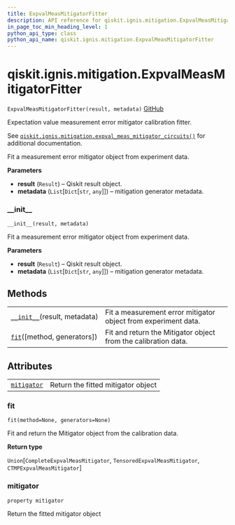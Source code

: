 ```yaml
---
title: ExpvalMeasMitigatorFitter
description: API reference for qiskit.ignis.mitigation.ExpvalMeasMitigatorFitter
in_page_toc_min_heading_level: 1
python_api_type: class
python_api_name: qiskit.ignis.mitigation.ExpvalMeasMitigatorFitter
---
```


# qiskit.ignis.mitigation.ExpvalMeasMitigatorFitter

<span id="qiskit.ignis.mitigation.ExpvalMeasMitigatorFitter" />

`ExpvalMeasMitigatorFitter(result, metadata)` [GitHub](https://github.com/qiskit-community/qiskit-ignis/tree/stable/0.6/qiskit/ignis/mitigation/expval/fitter.py "view source code")

Expectation value measurement error mitigator calibration fitter.

See [`qiskit.ignis.mitigation.expval_meas_mitigator_circuits()`](qiskit.ignis.mitigation.expval_meas_mitigator_circuits "qiskit.ignis.mitigation.expval_meas_mitigator_circuits") for additional documentation.

Fit a measurement error mitigator object from experiment data.

**Parameters**

*   **result** (`Result`) – Qiskit result object.
*   **metadata** (`List`\[`Dict`\[`str`, `any`]]) – mitigation generator metadata.

### \_\_init\_\_

<span id="qiskit.ignis.mitigation.ExpvalMeasMitigatorFitter.__init__" />

`__init__(result, metadata)`

Fit a measurement error mitigator object from experiment data.

**Parameters**

*   **result** (`Result`) – Qiskit result object.
*   **metadata** (`List`\[`Dict`\[`str`, `any`]]) – mitigation generator metadata.

## Methods

|                                                                                                                                                          |                                                                |
| -------------------------------------------------------------------------------------------------------------------------------------------------------- | -------------------------------------------------------------- |
| [`__init__`](#qiskit.ignis.mitigation.ExpvalMeasMitigatorFitter.__init__ "qiskit.ignis.mitigation.ExpvalMeasMitigatorFitter.__init__")(result, metadata) | Fit a measurement error mitigator object from experiment data. |
| [`fit`](#qiskit.ignis.mitigation.ExpvalMeasMitigatorFitter.fit "qiskit.ignis.mitigation.ExpvalMeasMitigatorFitter.fit")(\[method, generators])           | Fit and return the Mitigator object from the calibration data. |

## Attributes

|                                                                                                                                           |                                    |
| ----------------------------------------------------------------------------------------------------------------------------------------- | ---------------------------------- |
| [`mitigator`](#qiskit.ignis.mitigation.ExpvalMeasMitigatorFitter.mitigator "qiskit.ignis.mitigation.ExpvalMeasMitigatorFitter.mitigator") | Return the fitted mitigator object |

### fit

<span id="qiskit.ignis.mitigation.ExpvalMeasMitigatorFitter.fit" />

`fit(method=None, generators=None)`

Fit and return the Mitigator object from the calibration data.

**Return type**

`Union`\[`CompleteExpvalMeasMitigator`, `TensoredExpvalMeasMitigator`, `CTMPExpvalMeasMitigator`]

### mitigator

<span id="qiskit.ignis.mitigation.ExpvalMeasMitigatorFitter.mitigator" />

`property mitigator`

Return the fitted mitigator object

